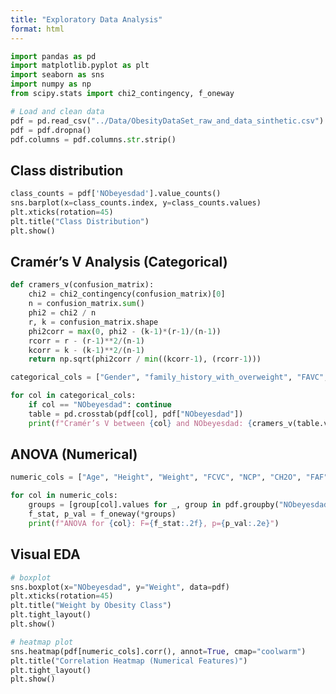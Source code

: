 ```yaml
---
title: "Exploratory Data Analysis"
format: html
---
```


```python
import pandas as pd
import matplotlib.pyplot as plt
import seaborn as sns
import numpy as np
from scipy.stats import chi2_contingency, f_oneway

# Load and clean data
pdf = pd.read_csv("../Data/ObesityDataSet_raw_and_data_sinthetic.csv")
pdf = pdf.dropna()
pdf.columns = pdf.columns.str.strip()
```


## Class distribution

```python
class_counts = pdf['NObeyesdad'].value_counts()
sns.barplot(x=class_counts.index, y=class_counts.values)
plt.xticks(rotation=45)
plt.title("Class Distribution")
plt.show()
```



## Cramér's V Analysis (Categorical)

```python
def cramers_v(confusion_matrix):
    chi2 = chi2_contingency(confusion_matrix)[0]
    n = confusion_matrix.sum()
    phi2 = chi2 / n
    r, k = confusion_matrix.shape
    phi2corr = max(0, phi2 - (k-1)*(r-1)/(n-1))
    rcorr = r - (r-1)**2/(n-1)
    kcorr = k - (k-1)**2/(n-1)
    return np.sqrt(phi2corr / min((kcorr-1), (rcorr-1)))

categorical_cols = ["Gender", "family_history_with_overweight", "FAVC", "CAEC", "SMOKE", "SCC", "CALC", "MTRANS"]

for col in categorical_cols:
    if col == "NObeyesdad": continue
    table = pd.crosstab(pdf[col], pdf["NObeyesdad"])
    print(f"Cramér’s V between {col} and NObeyesdad: {cramers_v(table.values):.3f}")


```

## ANOVA (Numerical)
```python
numeric_cols = ["Age", "Height", "Weight", "FCVC", "NCP", "CH2O", "FAF", "TUE"]

for col in numeric_cols:
    groups = [group[col].values for _, group in pdf.groupby("NObeyesdad")]
    f_stat, p_val = f_oneway(*groups)
    print(f"ANOVA for {col}: F={f_stat:.2f}, p={p_val:.2e}")
```

## Visual EDA
```python
# boxplot
sns.boxplot(x="NObeyesdad", y="Weight", data=pdf)
plt.xticks(rotation=45)
plt.title("Weight by Obesity Class")
plt.tight_layout()
plt.show()

# heatmap plot
sns.heatmap(pdf[numeric_cols].corr(), annot=True, cmap="coolwarm")
plt.title("Correlation Heatmap (Numerical Features)")
plt.tight_layout()
plt.show()
```
